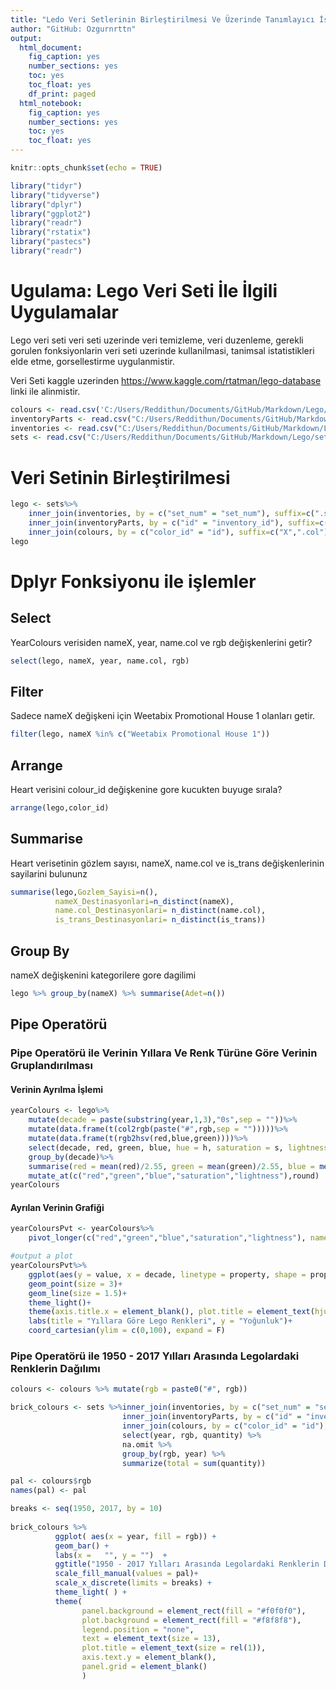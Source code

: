 ```yaml
---
title: "Ledo Veri Setlerinin Birleştirilmesi Ve Üzerinde Tanımlayıcı İstatistikler ve Görselleştirme"
author: "GitHub: Ozgurnrttn"
output:
  html_document:
    fig_caption: yes
    number_sections: yes
    toc: yes
    toc_float: yes
    df_print: paged
  html_notebook:
    fig_caption: yes
    number_sections: yes
    toc: yes
    toc_float: yes
---
```


```r
knitr::opts_chunk$set(echo = TRUE)
```

```r
library("tidyr")
library("tidyverse")
library("dplyr")
library("ggplot2")
library("readr")
library("rstatix")
library("pastecs")
library("readr")
```

# Ugulama: Lego Veri Seti İle İlgili Uygulamalar

Lego veri seti veri seti uzerinde veri temizleme, veri duzenleme, gerekli gorulen fonksiyonlarin veri seti uzerinde kullanilmasi, tanimsal istatistikleri elde etme, gorsellestirme  uygulanmistir.

Veri Seti kaggle uzerinden <https://www.kaggle.com/rtatman/lego-database> linki ile alinmistir.

```r

colours <- read.csv('C:/Users/Reddithun/Documents/GitHub/Markdown/Lego/colors.csv')
inventoryParts <- read.csv("C:/Users/Reddithun/Documents/GitHub/Markdown/Lego/inventory_parts.csv")
inventories <- read.csv("C:/Users/Reddithun/Documents/GitHub/Markdown/Lego/inventories.csv")
sets <- read.csv("C:/Users/Reddithun/Documents/GitHub/Markdown/Lego/sets.csv")
```

# Veri Setinin Birleştirilmesi 
```r

lego <- sets%>%
    inner_join(inventories, by = c("set_num" = "set_num"), suffix=c(".set",".inv"))%>%
    inner_join(inventoryParts, by = c("id" = "inventory_id"), suffix=c("X",".invPart"))%>%
    inner_join(colours, by = c("color_id" = "id"), suffix=c("X",".col"))
lego
```

# Dplyr Fonksiyonu ile işlemler

## Select

YearColours verisiden nameX, year, name.col ve rgb değişkenlerini getir?

```r
select(lego, nameX, year, name.col, rgb)
```

## Filter

Sadece nameX değişkeni için Weetabix Promotional House 1 olanları getir.

```r
filter(lego, nameX %in% c("Weetabix Promotional House 1"))
```

## Arrange

Heart verisini colour_id değişkenine gore kucukten buyuge sırala?

```r
arrange(lego,color_id)
```

## Summarise

Heart verisetinin gözlem sayısı, nameX, name.col ve is_trans değişkenlerinin sayilarini bulununz

```r
summarise(lego,Gozlem_Sayisi=n(),
          nameX_Destinasyonlari=n_distinct(nameX),
          name.col_Destinasyonlari= n_distinct(name.col),
          is_trans_Destinasyonlari= n_distinct(is_trans))
```

## Group By

nameX değişkenini kategorilere gore dagilimi

```r
lego %>% group_by(nameX) %>% summarise(Adet=n())
```

## Pipe Operatörü

### Pipe Operatörü ile Verinin Yıllara Ve Renk Türüne Göre Verinin Gruplandırılması

#### Verinin Ayrılma İşlemi
```r

yearColours <- lego%>%
    mutate(decade = paste(substring(year,1,3),"0s",sep = ""))%>%
    mutate(data.frame(t(col2rgb(paste("#",rgb,sep = "")))))%>%
    mutate(data.frame(t(rgb2hsv(red,blue,green))))%>%
    select(decade, red, green, blue, hue = h, saturation = s, lightness = v)%>%
    group_by(decade)%>%
    summarise(red = mean(red)/2.55, green = mean(green)/2.55, blue = mean(blue)/2.55, saturation = mean(saturation)*100, lightness = mean(lightness)*100)%>%
    mutate_at(c("red","green","blue","saturation","lightness"),round)
yearColours
```

#### Ayrılan Verinin Grafiği
```r
yearColoursPvt <- yearColours%>%
    pivot_longer(c("red","green","blue","saturation","lightness"), names_to = "property")
```

```r
#output a plot
yearColoursPvt%>%
    ggplot(aes(y = value, x = decade, linetype = property, shape = property, colour = property, group = property))+
    geom_point(size = 3)+
    geom_line(size = 1.5)+
    theme_light()+
    theme(axis.title.x = element_blank(), plot.title = element_text(hjust = .5))+
    labs(title = "Yıllara Göre Lego Renkleri", y = "Yoğunluk")+
    coord_cartesian(ylim = c(0,100), expand = F)
```

### Pipe Operatörü ile 1950 - 2017 Yılları Arasında Legolardaki Renklerin Dağılımı

```r
colours <- colours %>% mutate(rgb = paste0("#", rgb))

brick_colours <- sets %>%inner_join(inventories, by = c("set_num" = "set_num"), suffix=c(".set",".inv"))%>%
                         inner_join(inventoryParts, by = c("id" = "inventory_id"), suffix=c("X",".invPart"))%>%
                         inner_join(colours, by = c("color_id" = "id"), suffix=c("X",".col")) %>% 
                         select(year, rgb, quantity) %>% 
                         na.omit %>%
                         group_by(rgb, year) %>% 
                         summarize(total = sum(quantity)) 

pal <- colours$rgb
names(pal) <- pal 

breaks <- seq(1950, 2017, by = 10)
 
brick_colours %>%
          ggplot( aes(x = year, fill = rgb)) + 
          geom_bar() + 
          labs(x =   "", y = "")  +          
          ggtitle("1950 - 2017 Yılları Arasında Legolardaki Renklerin Dağılımı") +
          scale_fill_manual(values = pal)+ 
          scale_x_discrete(limits = breaks) +          
          theme_light( ) + 
          theme(
                panel.background = element_rect(fill = "#f0f0f0"),
                plot.background = element_rect(fill = "#f8f8f8"),
                legend.position = "none", 
                text = element_text(size = 13),
                plot.title = element_text(size = rel(1)),
                axis.text.y = element_blank(), 
                panel.grid = element_blank()
                )

```